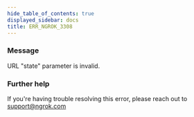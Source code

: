 ```yaml
---
hide_table_of_contents: true
displayed_sidebar: docs
title: ERR_NGROK_3308
---
```




### Message

URL "state" parameter is invalid.

<ErrorDetails error="err_ngrok_3308" />

### Further help

If you're having trouble resolving this error, please reach out to [support@ngrok.com](mailto:support@ngrok.com?subject=Help%20with%20ERR_NGROK_3308)
